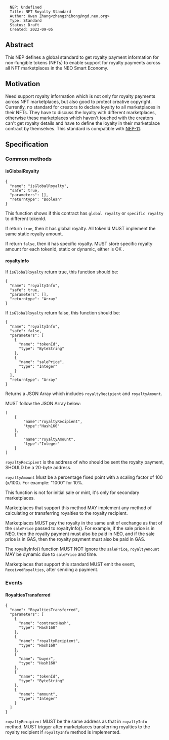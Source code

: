 <pre>
  NEP: Undefined
  Title: NFT Royalty Standard
  Author: Owen Zhang<zhangzhihong@ngd.neo.org>
  Type: Standard
  Status: Draft
  Created: 2022-09-05
</pre>

==Abstract==

This NEP defines a global standard to get royalty payment information for non-fungible tokens (NFTs) to enable support for royalty payments across all NFT marketplaces in the NEO Smart Economy.

==Motivation==

Need support royalty information which is not only for royalty payments across NFT marketplaces, but also good to protect creative copyright. Currently, no standard for creators to declare loyalty to all marketplaces in their NFTs. They have to discuss the loyalty with different marketplaces, otherwise these marketplaces which haven't touched with the creators can't get royalty details and have to define the loyalty in their marketplace contract by themselves. This standard is compatible with [https://github.com/neo-project/proposals/blob/master/nep-11.mediawiki NEP-11]. 

==Specification==

===Common methods===

====isGlobalRoyalty====

<pre>
{
  "name": "isGlobalRoyalty",
  "safe": true,
  "parameters": [],
  "returntype": "Boolean"
}
</pre>

This function shows if this contract has <code>global royalty</code> or <code>specific royalty</code> to different tokenId. 

If return <code>true</code>, then it has global royalty.  All tokenId MUST implement the same static royalty amount.

If return <code>false</code>, then it has specific royalty. MUST store specific royalty amount for each tokenId, static or dynamic, either is OK .

====royaltyInfo====

If <code>isGlobalRoyalty</code> return true, this function should be:

<pre>
{
  "name": "royaltyInfo",
  "safe": true,
  "parameters": [],
  "returntype": "Array"
}
</pre>

If <code>isGlobalRoyalty</code> return false, this function should be:

<pre>
{
  "name": "royaltyInfo",
  "safe": false,
  "parameters": [
    {
      "name": "tokenId",
      "type": "ByteString"
    },
    {
      "name": "salePrice",
      "type": "Integer"
    }
  ],
  "returntype": "Array"
}
</pre>

Returns a JSON Array which includes <code>royaltyRecipient</code> and <code>royaltyAmount</code>.

MUST follow the JSON Array below:
<pre>
[
    {
        "name":"royaltyRecipient",
        "type":"Hash160"
    },
    {
        "name":"royaltyAmount",
        "type":"Integer"
    }
]
</pre>

<code>royaltyRecipient</code> is the address of who should be sent the royalty payment, SHOULD be a 20-byte address.

<code>royaltyAmount</code>  Must be a percentage fixed point with a scaling factor of 100 (x/100). For example: "1000" for 10%.

This function is not for initial sale or mint, it's only for secondary marketplaces.

Marketplaces that support this method MAY implement any method of calculating or transferring royalties to the royalty recipient.

Marketplaces MUST pay the royalty in the same unit of exchange as that of the <code>salePrice</code> passed to royaltyInfo(). For example, if the sale price is in NEO, then the royalty payment must also be paid in NEO, and if the sale price is in GAS, then the royalty payment must also be paid in GAS.

The royaltyInfo() function MUST NOT ignore the <code>salePrice</code>, <code>royaltyAmount</code> MAY be dynamic due to <code>salePrice</code> and time. 

Marketplaces that support this standard MUST emit the event, <code>ReceivedRoyalties</code>, after sending a payment.

===Events===

====RoyaltiesTransferred====

<pre>
{
  "name": "RoyaltiesTransferred",
  "parameters": [
    {
      "name": "contractHash",
      "type": "Hash160"
    },
    {
      "name": "royaltyRecipient",
      "type": "Hash160"
    },
    {
      "name": "buyer",
      "type": "Hash160"
    },
    {
      "name": "tokenId",
      "type": "ByteString"
    },
    {
      "name": "amount",
      "type": "Integer"
    }
  ]
}
</pre>

<code>royaltyRecipient</code> MUST be the same address as that in <code>royaltyInfo</code> method.
MUST trigger after marketplaces transferring royalties to the royalty recipient if <code>royaltyInfo</code> method is implemented.


